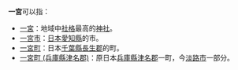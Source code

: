 '''一宮'''可以指：
*[[一宮|一宮]]：地域中[[社格|社格]]最高的[[神社|神社]]。
*[[一宮市|一宮市]]：[[日本|日本]][[愛知縣|愛知縣]]的市。
*[[一宮町|一宮町]]：日本[[千葉縣|千葉縣]][[長生郡|長生郡]]的町。
*[[一宮町_(兵庫縣津名郡)|一宮町 (兵庫縣津名郡)]]：原日本[[兵庫縣|兵庫縣]][[津名郡|津名郡]]一町，今[[淡路市|淡路市]]一部分。

{{disambig|cat=二字日本相關消歧義}}